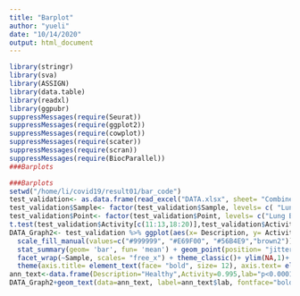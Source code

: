 ```yaml
---
title: "Barplot"
author: "yueli"
date: "10/14/2020"
output: html_document
---
```


```r
library(stringr)
library(sva)
library(ASSIGN)
library(data.table)
library(readxl)
library(ggpubr)
suppressMessages(require(Seurat))
suppressMessages(require(ggplot2))
suppressMessages(require(cowplot))
suppressMessages(require(scater))
suppressMessages(require(scran))
suppressMessages(require(BiocParallel))
###Barplots

###Barplots
setwd("/home/li/covid19/result01/bar_code")
test_validation<- as.data.frame(read_excel("DATA.xlsx", sheet= "Combined"))
test_validation$Sample<- factor(test_validation$Sample, levels= c( "Lung Biopsy","A549","BALF/PBMC"))
test_validation$Point<- factor(test_validation$Point, levels= c("Lung Biopsy","A549", "BALF", "PBMC"))
t.test(test_validation$Activity[c(11:13,18:20)],test_validation$Activity[c(14:16,21:23)])
DATA_Graph2<- test_validation %>% ggplot(aes(x= Description, y= Activity,fill=Description)) + 
  scale_fill_manual(values=c("#999999", "#E69F00", "#56B4E9","brown2"))+
  stat_summary(geom= 'bar', fun= 'mean') + geom_point(position= "jitter", aes(shape= Point), size= 3) +
  facet_wrap(~Sample, scales= "free_x") + theme_classic()+ ylim(NA,1)+ labs(y= "Predicted \nSARS-CoV-2 infection activity",x= element_blank())+
  theme(axis.title= element_text(face= "bold", size= 12), axis.text= element_text(face= "bold", size= 12), strip.text.x= element_text(size= 12, face= "bold.italic") ,plot.background = element_blank(), panel.grid.major = element_blank(), panel.grid.minor = element_blank())
ann_text<-data.frame(Description="Healthy",Activity=0.995,lab="p<0.0001",Sample = factor("BALF/PBMC",levels = c("Lung Biopsy","A549","BALF/PBMC")))
DATA_Graph2+geom_text(data=ann_text, label=ann_text$lab, fontface="bold")


```